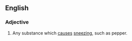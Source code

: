 ==English==

===Adjective===
{{en-adj}}

# Any substance which [[cause]]s [[sneezing]], such as pepper.